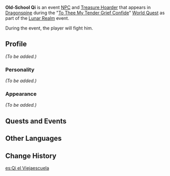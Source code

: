 {{Meta
<!-- Remove this template after adding the missing info -->
|missing_NPC_profile  = yes
}}
{{Character Infobox
|type             = Event NPC
|region           = Mondstadt
|image            = NPC Old-School Qi.png
|affiliation      = Treasure Hoarders
}}
'''Old-School Qi''' is an event [[NPC]] and [[Treasure Hoarder]] that appears in [[Dragonspine]] during the "[[To Thee My Tender Grief Confide]]" [[World Quest]] as part of the [[Lunar Realm]] event.

During the event, the player will fight him.

==Profile==
<!-- detailed story/lore information goes here -->
''(To be added.)''

===Personality===
''(To be added.)''

===Appearance===
''(To be added.)''

==Quests and Events==
{{Quests and Events}}

==Other Languages==
{{Other Languages
|default_hidden = 1
|en      = Old-School Qi
|zhs     = 老黑七
|zhs_rm  = Lǎo Hēi Qī
|zht     = 老黑七
|zht_rm  = Lǎo Hēi Qī
|ja      = 老黒七
|ja_rm   = Roukokushichi{{Assumed}}
|ko      = 흑칠 어르신
|ko_rm   = Heukchil Eoreusin
|es      = Qi el Viejaescuela
|fr      = Qi le désuet
|ru      = Ци из старой школы
|th      = ผู้เฒ่า Qi
|th_rm   = Pu Thai Qi
|vi      = Qi Cổ Điển
|de      = Altmodischer Qi
|id      = Old-School Qi
|pt      = Qi Brega
}}

==Change History==
{{Change History|2.1}}

[[es:Qi el Viejaescuela]]